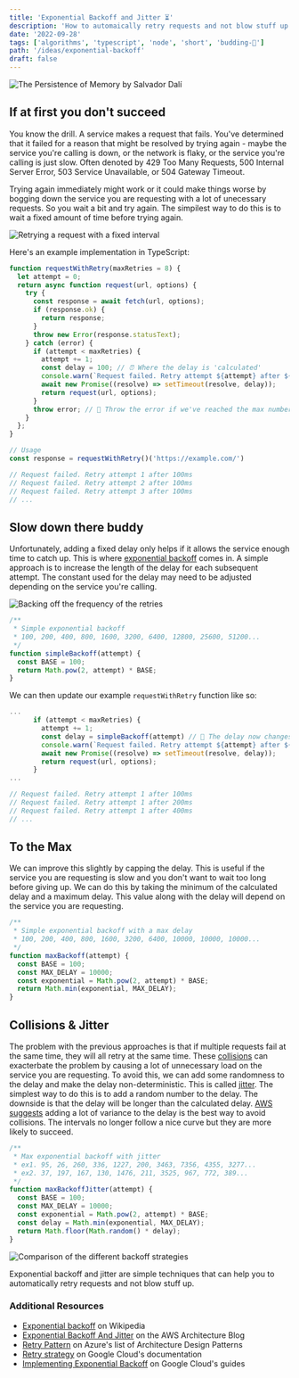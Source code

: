 ```yaml
---
title: 'Exponential Backoff and Jitter ⏳'
description: 'How to automaically retry requests and not blow stuff up'
date: '2022-09-28'
tags: ['algorithms', 'typescript', 'node', 'short', 'budding-🌿']
path: '/ideas/exponential-backoff'
draft: false
---
```

![The Persistence of Memory by Salvador Dalí](the-persistence-of-memory-1931.jpg)

## If at first you don't succeed

You know the drill. A service makes a request that fails. You've determined that it failed for a reason that might be resolved by trying again - maybe the service you're calling is down, or the network is flaky, or the service you're calling is just slow. Often denoted by 429 Too Many Requests, 500 Internal Server Error, 503 Service Unavailable, or 504 Gateway Timeout.

Trying again immediately might work or it could make things worse by bogging down the service you are requesting with a lot of unecessary requests. So you wait a bit and try again. The simpilest way to do this is to wait a fixed amount of time before trying again.

<div style="max-width: 480px">
  <img src="./fixed-interval-retry.png" alt="Retrying a request with a fixed interval" />
</div>

Here's an example implementation in TypeScript:

```ts
function requestWithRetry(maxRetries = 8) {
  let attempt = 0;
  return async function request(url, options) {
    try {
      const response = await fetch(url, options);
      if (response.ok) {
        return response;
      }
      throw new Error(response.statusText);
    } catch (error) {
      if (attempt < maxRetries) {
        attempt += 1;
        const delay = 100; // ⏰ Where the delay is 'calculated'
        console.warn(`Request failed. Retry attempt ${attempt} after ${delay}ms`)
        await new Promise((resolve) => setTimeout(resolve, delay));
        return request(url, options);
      }
      throw error; // 🚨 Throw the error if we've reached the max number of retries
    }
  };
}

// Usage
const response = requestWithRetry()('https://example.com/')

// Request failed. Retry attempt 1 after 100ms
// Request failed. Retry attempt 2 after 100ms
// Request failed. Retry attempt 3 after 100ms
// ...
```

## Slow down there buddy

Unfortunately, adding a fixed delay only helps if it allows the service enough time to catch up. This is where [exponential backoff](https://en.wikipedia.org/wiki/Exponential_backoff) comes in. A simple approach is to increase the length of the delay for each subsequent attempt. The constant used for the delay may need to be adjusted depending on the service you're calling.

<div style="max-width: 500px">
  <img src="./simple-exponential-backoff.png" alt="Backing off the frequency of the retries" />
</div>

```ts
/**
 * Simple exponential backoff
 * 100, 200, 400, 800, 1600, 3200, 6400, 12800, 25600, 51200...
 */ 
function simpleBackoff(attempt) {
  const BASE = 100;
  return Math.pow(2, attempt) * BASE;
}
```

We can then update our example `requestWithRetry` function like so:

```ts
...
      if (attempt < maxRetries) {
        attempt += 1;
        const delay = simpleBackoff(attempt) // 🚧 The delay now changes
        console.warn(`Request failed. Retry attempt ${attempt} after ${delay}ms`)
        await new Promise((resolve) => setTimeout(resolve, delay));
        return request(url, options);
      }
...

// Request failed. Retry attempt 1 after 100ms
// Request failed. Retry attempt 1 after 200ms
// Request failed. Retry attempt 1 after 400ms
// ...
```

## To the Max

We can improve this slightly by capping the delay. This is useful if the service you are requesting is slow and you don't want to wait too long before giving up. We can do this by taking the minimum of the calculated delay and a maximum delay. This value along with the delay will depend on the service you are requesting. 

```ts
/**
 * Simple exponential backoff with a max delay
 * 100, 200, 400, 800, 1600, 3200, 6400, 10000, 10000, 10000...
 */
function maxBackoff(attempt) {
  const BASE = 100;
  const MAX_DELAY = 10000;
  const exponential = Math.pow(2, attempt) * BASE;
  return Math.min(exponential, MAX_DELAY);
}
```


## Collisions & Jitter

The problem with the previous approaches is that if multiple requests fail at the same time, they will all retry at the same time. These [collisions](https://en.wikipedia.org/wiki/Exponential_backoff#Collision) can exacterbate the problem by causing a lot of unnecessary load on the service you are requesting. To avoid this, we can add some randomness to the delay and make the delay non-deterministic. This is called [jitter](https://en.wikipedia.org/wiki/Jitter). The simplest way to do this is to add a random number to the delay. The downside is that the delay will be longer than the calculated delay. [AWS suggests](https://aws.amazon.com/blogs/architecture/exponential-backoff-and-jitter/) adding a lot of variance to the delay is the best way to avoid collisions. The intervals no longer follow a nice curve but they are more likely to succeed.

```ts
/**
 * Max exponential backoff with jitter
 * ex1. 95, 26, 260, 336, 1227, 200, 3463, 7356, 4355, 3277...
 * ex2. 37, 197, 167, 130, 1476, 211, 3525, 967, 772, 389...
 */
function maxBackoffJitter(attempt) {
  const BASE = 100;
  const MAX_DELAY = 10000;
  const exponential = Math.pow(2, attempt) * BASE;
  const delay = Math.min(exponential, MAX_DELAY);
  return Math.floor(Math.random() * delay);
}
```

![Comparison of the different backoff strategies](comparison-of-retry-delays.png)

Exponential backoff and jitter are simple techniques that can help you to automatically retry requests and not blow stuff up. 

### Additional Resources

- [Exponential backoff](https://en.wikipedia.org/wiki/Exponential_backoff) on Wikipedia
- [Exponential Backoff And Jitter](https://aws.amazon.com/blogs/architecture/exponential-backoff-and-jitter/) on the AWS Architecture Blog
- [Retry Pattern](https://docs.microsoft.com/en-us/azure/architecture/patterns/retry) on Azure's list of Architecture Design Patterns
- [Retry strategy](https://cloud.google.com/storage/docs/exponential-backoff) on Google Cloud's documentation
- [Implementing Exponential Backoff](https://cloud.google.com/iot/docs/how-tos/exponential-backoff) on Google Cloud's guides

